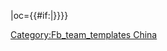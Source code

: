 {{fb team|t=长沙|tan=長沙金德足球俱樂部|tc=CHN|abb={{#if:{{{abb|}}}|CS}}|oc={{#if:{{{oc|}}}|{{{oc}}}}}}}<!--
--><noinclude>[[Category:Fb_team_templates China]]</noinclude>